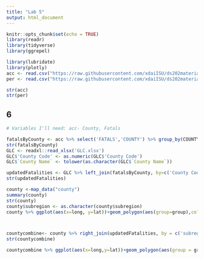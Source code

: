 ```yaml
---
title: "Lab 5"
output: html_document
---
```


```r
knitr::opts_chunk$set(echo = TRUE)
library(readr)
library(tidyverse)
library(ggrepel)

library(lubridate)
library(plotly)
acc <- read.csv("https://raw.githubusercontent.com/xdaiISU/ds202materials/master/hwlabs/fars2017/accident.csv", stringsAsFactors = FALSE)
per <- read.csv("https://raw.githubusercontent.com/xdaiISU/ds202materials/master/hwlabs/fars2017/person.csv", stringsAsFactors = FALSE)
```

```r
str(acc)
str(per)
```


## 6
```r
# Variables I'll need: acc- County, Fatals

fatalsByCounty <- acc %>% select('FATALS','COUNTY') %>% group_by(COUNTY) %>%summarize(totalFat = sum(FATALS))
str(fatalsByCounty)
GLC <- readxl::read_xlsx('GLC.xlsx')
GLC$'County Code' <- as.numeric(GLC$'County Code')
GLC$`County Name` <- tolower(as.character(GLC$`County Name`))

updatedFatalities <- GLC %>% left_join(fatalsByCounty, by=c('County Code'='COUNTY'))
str(updatedFatalities)

county <-map_data("county")
summary(county)
str(county)
county$subregion <- as.character(county$subregion)
county %>% ggplot(aes(x=long, y=lat))+geom_polygon(aes(group=group),color='pink')



countycombine<- county %>% right_join(updatedFatalities, by = c('subregion'='County Name')) %>% select('subregion','long','lat','group','order','region', 'totalFat')
str(countycombine)

countycombine %>% ggplot(aes(x=long,y=lat))+geom_polygon(aes(group = group, fill = totalFat), color = "black")




```


